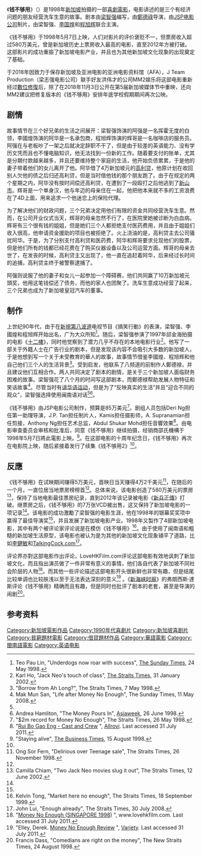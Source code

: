 {{Infobox film
| name           = 钱不够用<br>{{lang|en|''Money No Enough''}}
| image          = 
| caption        = 
| director       = [[鄭德祿|鄭德祿]]
| producer       = J.P. Tan
| writer         = [[梁智强|梁智强]]
| starring       = {{plainlist|*[[梁智强|梁智强]]
*[[李国煌|李国煌]]
*[[程旭辉|程旭辉]]}}
| cinematography = Kamis Bin Huri
| editing        = A. Supranamian
| distributor    = {{SIN}}<br>'''原版'''<br>[[邵氏机构|邵氏机构]] Shaw Organisation<br>'''十周年版'''<br>Golden Village<br>'''4K高清复刻版'''
| released       = {{SIN}} <br> '''原版'''{{Film date|1998|5|7}}<br>'''十周年版'''{{Film date|2008|4|28}}<br>'''4K高清复刻版'''{{Film date|2018|11|3}}（第5届新加坡媒体节）<br>{{Film date|2018||}}
| runtime        = 98 分钟<ref name="variety" />
| country        = 新加坡
| language       = {{plainlist|
*闽南语
*新加坡英语
*普通话<ref name="variety" />}}
| budget         = 
| gross          = 
| followed_by    = [[钱不够用2|钱不够用2]]
}}
《'''钱不够用'''》（{{lang-en|''Money No Enough''}}）是1998年[[新加坡|新加坡]]拍摄的一部[[喜劇電影|喜劇電影]]，电影讲述的是三个有经济问题的朋友经营洗车生意的故事。剧本由[[梁智强|梁智强]]编写，由[[鄭德祿|鄭德祿]]导演，由[[JSP电影公司|JSP电影公司]]制片，由梁智强、[[李国煌|李国煌]]和[[程旭辉|程旭辉]]联合主演。

《钱不够用》于1998年5月7日上映，人们对影片的评价褒贬不一，但票房收入超过580万美元，曾是新加坡历史上票房收入最高的电影，直至2012年方被打破。这部影片的成功重振了新加坡电影产业，并且也为其他新加坡文化现象的出现奠定了基础。

于2018年因致力于保存新加坡及亚洲电影的亚洲电影资料馆（AFA），J Team Production（梁志强电影公司）联手好友洪伟才的公司MM2娱乐将这部电影重新经过[[數位修復|數位修復]]后，除了在2018年11月3日公开在第5届新加坡媒体节中重映，还向MM2建议把修复版本的《钱不够用》安排年底学校假期期间再次公映。

==剧情==
故事情节在三个好兄弟的生活之间展开：梁智强饰演的阿强是一名挥霍无度的白领，李國煌饰演的阿华是一名承包商，程旭辉饰演的辉哥是一名咖啡店的服务员。阿强在与老板吵了一架之后就决定辞职不干了，但是由于较差的英语能力、没有学历文凭而且也不懂电脑知识，他无法找到一份新的工作。随着要支付的账单，尤其是分期付款越来越多，并且还要维持整个家庭的生活，他开始负债累累，于是他的妻子带着他们的女儿离开了他。阿华借了4万新加坡元的[[高利贷|高利贷]]，他原计划在收回别人欠他的债之后归还高利贷，但是当时借他钱的那个朋友跑了。由于在规定的两个星期之内，阿华没有按时间偿还高利贷，在遭到了一段殴打之后他逃到了[[新山市|新山市]]。辉哥是一个单身汉，他与年迈的母亲住在一起，他把他本来就不多的工资浪费在了4D上面，用来追求一个他迷恋上的保险代理。

为了解决他们的财政问题，三个兄弟决定用他们有限的资金共同经营洗车生意。然而，在公司开业仪式当天，辉哥的母亲忽然不行了，在医院里她被诊断为白血病。辉哥有三个很有钱的姐姐，但是她们三个人都拒绝支付医药费用，并且由于姐姐们收入很高，他申请资金援助的项目也被拒绝了。火上浇油的是，高利贷主去公司骚扰阿华。于是，为了分别支付高利贷和医药费，阿华和辉哥要求兑现他们的股票，但是他们所有的钱都已经花费在了购买仪器设备以及公司运营方面。辉哥的母亲去世了，在发丧的时候，高利贷主又出现了，他一直在追赶着阿华，后来经过长时间的追捕，高利贷主终于被警察逮捕了。

阿强则说服了他的妻子和女儿一起参加一个障碍赛，他们共同赢了10万新加坡元頭奖，他用这笔钱偿还了债务，而他的家人也团聚了。洗车生意成功经营了起来，三个兄弟也成为了新加坡皇冠汽车的董事。

==制作==
上世纪90年代，由于在[[新傳媒8頻道|新視第八波道]]电视节目《搞笑行動》的表演，梁智强、李國煌和程旭辉开始出名，广为大众所知<ref>Teo Pau Lin, "Underdogs now roar with success", [[The_Sunday_Times|The Sunday Times]], 24 May 1998.</ref>。随后，梁智强参演了1997年邱金海拍摄的电影《[[十二樓|十二樓]]》，同时他觉察到了潜力几乎不存在的本地电影行业<ref name="class">Karl Ho, "Jack Neo's touch of class", [[The_Straits_Times|The Straits Times]], 31 January 2002.</ref>。他写了一部关于外籍人士在广告行业的剧本，但是发现该内容不会吸引大多数的新加坡人，于是他想到写一个关于未受教育的華人的故事，故事情节借鉴李國煌、程旭辉和他自己他们三个人的生活背景<ref name="long">"Borrow from Ah Long?", The Straits Times, 7 May 1998.</ref>。受到启发，他联系了八频道的前制作人鄭德禄，并且建议他们互相合作。两人共同决定了剧本的剧情，是关于三个新加坡人面临财务困难的故事。梁智强花了八个月的时间写这部剧本，而鄭德禄帮助发展人物特征和笑话故事<ref name="after">Mak Mun San, "Life after Money No Enough", The Sunday Times, 11 May 2008.</ref>。尽管当时有[[讲华语运动|讲华语运动]]，但是为了“反映真实的生活”并且“迎合不同的观众”，梁智强选择使用闽南语对话<ref name="long"/><ref name="pour">Andrea Hamliton, "The Money Pours In", [[Asiaweek|Asiaweek]], 26 June 1998.</ref>。

《钱不够用》由JSP电影公司制作，预算是85万美元<ref>"$2m record for Money No Enough", The Straits Times, 26 May 1998.</ref>。剧组人员包括Deri Ng担任第一助理导演，J.P. Tan担任制片人，Kamis担任摄影师，A. Supranamian担任剪接，Anthony Ng担任艺术总监，Abdul Shukar Mohd担任音響效果<ref name="allrovi">"[http://www.allrovi.com/movies/movie/v168181/cast_crew Rui Bo Gao Eng - Cast and Crew] {{webarchive|url=https://archive.is/20130408070947/http://www.allrovi.com/movies/movie/v168181/cast_crew |date=2013-04-08 }}", [[Allrovi|Allrovi]]. Last accessed 31 July 2011.</ref>。由电影审查委员会审核和批准后，同意《钱不够用》继续拍摄，经销商邵氏機構于1998年5月7日將此電影上映。<ref>"Staying alive", [[Business_Times_(Singapore)|The Business Times]], 15 August 1998.</ref>。在这部电影的十周年纪念日，《钱不够用》再次在电影院上映，随后紧接着发行了续集《钱不够用2》<ref name="after"/>。

==反應==
《钱不够用》在试映期间赚得5万美元，首映日当天赚得4万2千美元<ref name="teen">Ong Sor Fern, "Delirious over Teenage sale", The Straits Times, 26 November 1998.</ref>，在随后的一个月，一直位居当地票房榜榜首<ref name="pour"/>。总体来说，该电影创造了580万美元的票房<ref name="slug">Camilla Chiam, "Two Jack Neo movies slug it out", The Straits Times, 12 June 2002.</ref>，保持了当地电影最佳票房纪录，直到2012年该记录被电影《[[新兵正傳|新兵正傳]]》打破。继票房之后，《钱不够用》的7万张VCD被出售，这又保持了新加坡电影的一项记录<ref name="slug"/>。该电影的成功激勵了梁智强的电影生涯，他在1998年的银幕奖奖项中赢得了最佳导演奖<ref name="class"/>，并且发展了新加坡电影产业。1998年又製作了4部新加坡电影，其中有两个被评论家评论说是在模仿《钱不够用》<ref>Kelvin Tong, "Market here no enough", The Straits Times, 18 September 1999.</ref>。由于使用了闽南语和粗糙的新加坡生活原型，该电影也被认为是为其他的新加坡文化现象铺平了道路，比如[[李健敏|李健敏]]和[[TalkingCock.com|TalkingCock.com]]<ref>John Lui, "Enough already", The Straits Times, 30 July 2008.</ref>。

评论界亦對这部电影作出评论，LoveHKFilm.com评论这部电影有效地讽刺了新加坡文化，而且指出演员做了一件非常有意义的事情，他们各自代表了新加坡不同社会阶层的人物<ref>"[http://www.lovehkfilm.com/panasia/money_no_enough.htm Money No Enough (SINGAPORE 1998)] {{Wayback|url=http://www.lovehkfilm.com/panasia/money_no_enough.htm |date=20210102195729 }}", www.lovehkfilm.com. Last accessed 31 July 2011.</ref>。而其他一些评论描述这部电影开头很新鲜也非常有趣，但是结尾比较单调也比较肤浅以至于无法表达深刻的意义<ref name="variety">"Elley, Derek. [http://www.variety.com/review/VE1117913199/ Money No Enough Review] {{Wayback|url=http://www.variety.com/review/VE1117913199/ |date=20190701132917 }}", [[Variety_(magazine)|Variety]]. Last accessed 31 July 2011.</ref> 。《[[新海峡时报|新海峡时报]]》的弗朗西斯·達斯评论《钱不够用》精确而且有趣，但是同时也批评了剧本的老套，甚至是导演的闹剧<ref>Francis Dass, "Comedians are right on the money", The New Straits Times, 24 August 1998.</ref>。

==参考资料==
{{reflist|2}}

[[Category:新加坡電影作品|Category:新加坡電影作品]]
[[Category:1990年代喜劇片|Category:1990年代喜劇片]]
[[Category:新加坡喜剧片|Category:新加坡喜剧片]]
[[Category:貧窮題材電影|Category:貧窮題材電影]]
[[Category:借貸題材作品|Category:借貸題材作品]]
[[Category:華語電影|Category:華語電影]]
[[Category:閩南語電影|Category:閩南語電影]]
[[Category:英语电影|Category:英语电影]]